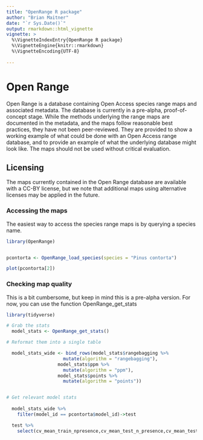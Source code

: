 ```yaml
---
title: "OpenRange R package"
author: "Brian Maitner"
date: "`r Sys.Date()`"
output: rmarkdown::html_vignette
vignette: >
  %\VignetteIndexEntry{OpenRange R package}
  %\VignetteEngine{knitr::rmarkdown}
  %\VignetteEncoding{UTF-8}
  
---
```


# Open Range
Open Range is a database containing Open Access species range maps and associated metadata. The database is currently in a pre-alpha, proof-of-concept stage.  While the methods underlying the range maps are documented in the metadata, and the maps follow reasonable best practices, they have not been peer-reviewed.  They are provided to show a working example of what could be done with an Open Access range database, and to provide an example of what the underlying database might look like.  The maps should not be used without critical evaluation.

## Licensing
The maps currently contained in the Open Range database are available with a CC-BY license, but we note that additional maps using alternative licenses may be applied in the future.


### Accessing the maps
The easiest way to access the species range maps is by querying a species name.
```r

library(OpenRange)


pcontorta <- OpenRange_load_species(species = "Pinus contorta")

plot(pcontorta[2])

```

### Checking map quality
This is a bit cumbersome, but keep in mind this is a pre-alpha version.  For now, you can use the function OpenRange_get_stats

```r

library(tidyverse)

# Grab the stats
  model_stats <- OpenRange_get_stats()

# Reformat them into a single table

  model_stats_wide <- bind_rows(model_stats$rangebagging %>%
                     mutate(algorithm = "rangebagging"),
                   model_stats$ppm %>%
                     mutate(algorithm = "ppm"),
                   model_stats$points %>%
                     mutate(algorithm = "points"))


# Get relevant model stats
  
  model_stats_wide %>%
    filter(model_id == pcontorta$model_id)->test

  test %>%
    select(cv_mean_train_npresence,cv_mean_test_n_presence,cv_mean_test_auc,cv_mean_train_auc)


```